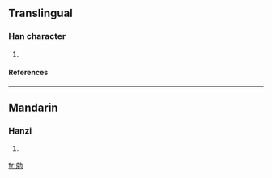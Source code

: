 ==Translingual==
===Han character===
{{Han char|rn=19|rad=力|as=07|sn=9|four=|canj=十山大尸 (JUKS), X十山大尸 (XJUKS)}}
# {{defn|Han|sort=力07}}
====References====
{{Han ref|kx=0147.381|hdz=10370.131|uh=52CA|ud=21194}}
----
==Mandarin==
===Hanzi===
{{cmn-hanzi|pin=[[kè]] ([[ke4]])|wg=k'o<sup>4</sup>}}
# {{defn|Mandarin}}




[[fr:勊]]